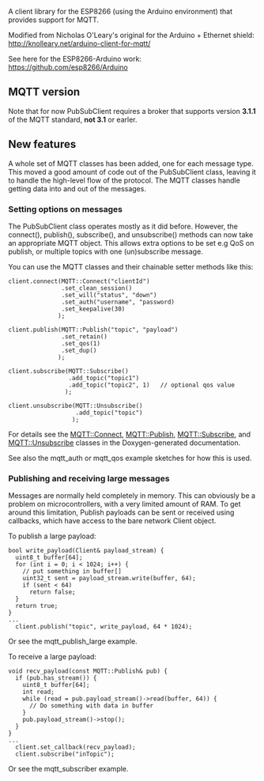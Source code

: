 A client library for the ESP8266 (using the Arduino environment) that provides support for MQTT.

Modified from Nicholas O'Leary's original for the Arduino + Ethernet shield:
http://knolleary.net/arduino-client-for-mqtt/

See here for the ESP8266-Arduino work:
https://github.com/esp8266/Arduino

== MQTT version ==

Note that for now PubSubClient requires a broker that supports version '''3.1.1''' of the MQTT standard, '''not 3.1''' or earler.

== New features==

A whole set of MQTT classes has been added, one for each message type.
This moved a good amount of code out of the PubSubClient class, leaving it to
handle the high-level flow of the protocol. The MQTT classes handle getting
data into and out of the messages.

=== Setting options on messages ===

The PubSubClient class operates mostly as it did before. However, the
connect(), publish(), subscribe(), and unsubscribe() methods can now take an
appropriate MQTT object. This allows extra options to be set e.g QoS on
publish, or multiple topics with one (un)subscribe message.

You can use the MQTT classes and their chainable setter methods like this:

 client.connect(MQTT::Connect("clientId")
                .set_clean_session()
                .set_will("status", "down")
                .set_auth("username", "password)
                .set_keepalive(30)
               );

 client.publish(MQTT::Publish("topic", "payload")
                .set_retain()
                .set_qos(1)
                .set_dup()
               );

 client.subscribe(MQTT::Subscribe()
                  .add_topic("topic1")
                  .add_topic("topic2", 1)	// optional qos value
                 );

 client.unsubscribe(MQTT::Unsubscribe()
                    .add_topic("topic")
                   );

For details see the [http://imroy.github.io/pubsubclient/classMQTT_1_1Connect.html MQTT::Connect],
[http://imroy.github.io/pubsubclient/classMQTT_1_1Publish.html MQTT::Publish],
[http://imroy.github.io/pubsubclient/classMQTT_1_1Subscribe.html MQTT::Subscribe], and
[http://imroy.github.io/pubsubclient/classMQTT_1_1Unsubscribe.html MQTT::Unsubscribe]
classes in the Doxygen-generated documentation.

See also the mqtt_auth or mqtt_qos example sketches for how this is used.

=== Publishing and receiving large messages ===

Messages are normally held completely in memory. This can obviously be a problem on microcontrollers, with a very limited amount of RAM. To get around this limitation, Publish payloads can be sent or received using callbacks, which have access to the bare network Client object.

To publish a large payload:
 bool write_payload(Client& payload_stream) {
   uint8_t buffer[64];
   for (int i = 0; i < 1024; i++) {
     // put something in buffer[]
     uint32_t sent = payload_stream.write(buffer, 64);
     if (sent < 64)
       return false;
   }
   return true;
 }
 ...
   client.publish("topic", write_payload, 64 * 1024);

Or see the mqtt_publish_large example.

To receive a large payload:
 void recv_payload(const MQTT::Publish& pub) {
   if (pub.has_stream()) {
     uint8_t buffer[64];
     int read;
     while (read = pub.payload_stream()->read(buffer, 64)) {
       // Do something with data in buffer
     }
     pub.payload_stream()->stop();
   }
 }
 ...
   client.set_callback(recv_payload);
   client.subscribe("inTopic");

Or see the mqtt_subscriber example.
